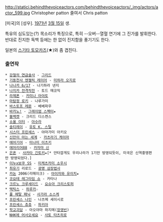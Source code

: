 {{{#!html
<object width="480" height="385"><param name="movie" value="http://www.youtube.com/v/0CNjFJwivlk?fs=1&amp;hl=ko_KR"></param><param name="allowFullScreen" value="true"></param><param name="allowscriptaccess" value="always"></param><embed src="http://www.youtube.com/v/0CNjFJwivlk?fs=1&amp;hl=ko_KR" type="application/x-shockwave-flash" allowscriptaccess="always" allowfullscreen="true" width="480" height="385"></embed></object>
}}}

http://statici.behindthevoiceactors.com/behindthevoiceactors/_img/actors/actor_599.jpg 
Christopher patton 줄여서 Chris patton

[미국]의 [성우]. [[1971년]] [[3월 15일]] 생.

특유의 심도있는(?) 목소리가 특징으로, 특히 --오버--열혈 연기에 그 진가를 발휘한다. 반대로 진지한 독백 등에는 한 없이 진지함을 풍기기도 한다.

일본의 [[스기타 토모카즈]](★)와 좀 겹친다.

=== 출연작 ===
 * [[강철의 연금술사]] - [[그리드]]
 * [[기동천사 엔젤릭 레이어]] - [[미하라 오지로]]
 * [[나나카 6/17]] - 나기하라 넨지
 * [[나지카 전격작전]] - 토드 매코믹
 * [[라제폰]] - [[카미나 아야토]]
 * [[마탐정 로키]] - 나루가미
 * [[바스토프 레몬]] - 베베파우
 * [[바카노!]] - [[그레이엄 스펙터]]★
 * [[블랙캣]] - 크리드 디스켄스
 * [[소울 이터]] - [[아수라]]
 * [[솔티레이]] - [[유토 K. 스틸]]
 * [[시스터 프린세스]] - 야마가미 아키오
 * [[신만이 아는 세계]] - [[카츠라기 케이마]]
 * [[에어기어]] - [[미나미 이츠키]]
 * [[에어리어88]] - [[카자마 신]]
 * [[은혼]] - [[사카타 긴토키]]★[* 안타깝게도 우리나라가 1기만 방영되듯이, 미국은 신역홍앵편만 방영되었다.]
 * [[이누x보쿠 SS]] - [[미케츠카미 소우시]]
 * [[최유기]] 리로드 - [[광명 삼장법사]]
 * [[카논]] 2006(리메이크) - [[아이자와 유이치]]★
 * [[코요테 레그타임 쇼]] - 카타나
 * [[크르노 크루세이드]] - [[요슈아 크리스토퍼]]
 * [[택틱스]] - [[하루카]]☆
 * [[풀 메탈 패닉]] - [[사가라 소스케]]
 * [[프린세스 나인]] - 나츠메 세이시로
 * [[프린세스 츄츄]] - [[파키아]]
 * [[학교괴담]] - 아오야마 하지메([[장영빈]])
 * [[NHK에 어서오세요]] - [[사토 타츠히로]]
